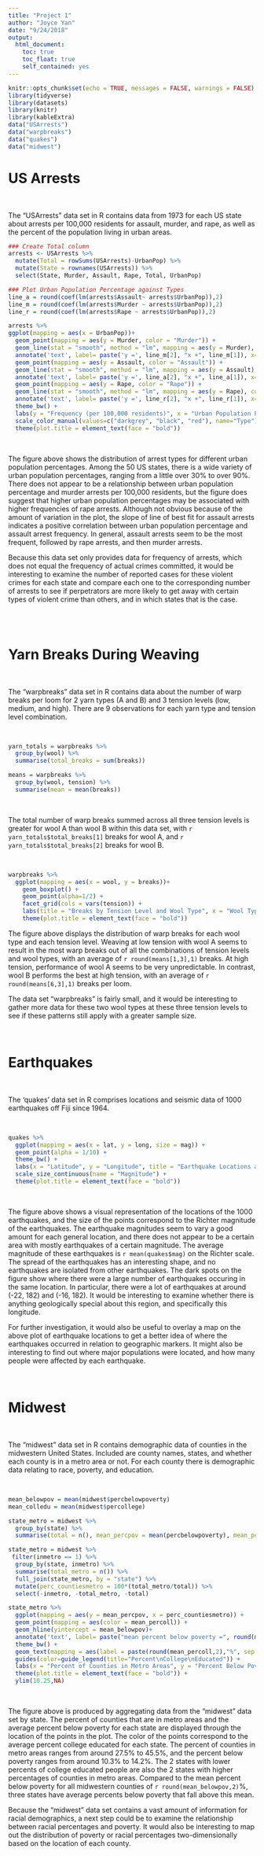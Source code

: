 ```yaml
---
title: "Project 1"
author: "Joyce Yan"
date: "9/24/2018"
output: 
  html_document:
    toc: true
    toc_float: true
    self_contained: yes
---
```


```r
knitr::opts_chunk$set(echo = TRUE, messages = FALSE, warnings = FALSE)
library(tidyverse)
library(datasets)
library(knitr)
library(kableExtra)
data("USArrests")
data("warpbreaks")
data("quakes")
data("midwest")
```

# US Arrests

<br>

The "USArrests" data set in R contains data from 1973 for each US state about arrests per 100,000 residents for assault, murder, and rape, as well as the percent of the population living in urban areas.


```r
### Create Total column
arrests <- USArrests %>%
  mutate(Total = rowSums(USArrests)-UrbanPop) %>%
  mutate(State = rownames(USArrests)) %>%
  select(State, Murder, Assault, Rape, Total, UrbanPop)

### Plot Urban Population Percentage against Types
line_a = round(coef(lm(arrests$Assault~ arrests$UrbanPop)),2)
line_m = round(coef(lm(arrests$Murder ~ arrests$UrbanPop)),2)
line_r = round(coef(lm(arrests$Rape ~ arrests$UrbanPop)),2)

arrests %>%
ggplot(mapping = aes(x = UrbanPop))+
  geom_point(mapping = aes(y = Murder, color = "Murder")) +
  geom_line(stat = "smooth", method = "lm", mapping = aes(y = Murder), color = "black", alpha = 1/2, se = FALSE, size = .5) +
  annotate('text', label= paste('y =', line_m[2], "x +", line_m[1]), x=35.5, y=-5, color='black', size = 2) +
  geom_point(mapping = aes(y = Assault, color = "Assault")) +
  geom_line(stat = "smooth", method = "lm", mapping = aes(y = Assault), color = "darkgrey", alpha = 1/2, se = FALSE) +
  annotate('text', label= paste('y =', line_a[2], "x +", line_a[1]), x=35.5, y=140, color='darkgrey', size = 2) +
  geom_point(mapping = aes(y = Rape, color = "Rape")) +
  geom_line(stat = "smooth", method = "lm", mapping = aes(y = Rape), color = "red", alpha = 1/2, se = FALSE) +
  annotate('text', label= paste('y =', line_r[2], "x +", line_r[1]), x=35.5, y=25, color='red', size = 2) +
  theme_bw() +
  labs(y = "Frequency (per 100,000 residents)", x = "Urban Population Percentage", title ="Arrest Types and Urban Population Percentage in US States") +
  scale_color_manual(values=c("darkgrey", "black", "red"), name="Type") +
  theme(plot.title = element_text(face = "bold"))
```

<br>

The figure above shows the distribution of arrest types for different urban population percentages.  Among the 50 US states, there is a wide variety of urban population percentages, ranging from a little over 30% to over 90%.  There does not appear to be a relationship between urban population percentage and murder arrests per 100,000 residents, but the figure does suggest that higher urban population percentages may be associated with higher frequencies of rape arrests. Although not obvious because of the amount of variation in the plot, the slope of line of best fit for assault arrests indicates a positive correlation between urban population percentage and assault arrest frequency. In general, assault arrests seem to be the most frequent, followed by rape arrests, and then murder arrests.

Because this data set only provides data for frequency of arrests, which does not equal the frequency of actual crimes committed, it would be interesting to examine the number of reported cases for these violent crimes for each state and compare each one to the corresponding number of arrests to see if perpetrators are more likely to get away with certain types of violent crime than others, and in which states that is the case.

<br><br>

# Yarn Breaks During Weaving

<br>

The "warpbreaks" data set in R contains data about the number of warp breaks per loom for 2 yarn types (A and B) and 3 tension levels (low, medium, and high).  There are 9 observations for each yarn type and tension level combination.

<br>

```r
yarn_totals = warpbreaks %>%
  group_by(wool) %>%
  summarise(total_breaks = sum(breaks))

means = warpbreaks %>%
  group_by(wool, tension) %>%
  summarise(mean = mean(breaks))
```
<br>

The total number of warp breaks summed across all three tension levels is greater for wool A than wool B within this data set, with `r yarn_totals$total_breaks[1]` breaks for wool A, and `r yarn_totals$total_breaks[2]` breaks for wool B.

<br>

```r
warpbreaks %>%
  ggplot(mapping = aes(x = wool, y = breaks))+
    geom_boxplot() +
    geom_point(alpha=1/2) +
    facet_grid(cols = vars(tension)) +
    labs(title = "Breaks by Tension Level and Wool Type", x = "Wool Type", y = "Number of Breaks") +
    theme(plot.title = element_text(face = "bold"))
```

The figure above displays the distribution of warp breaks for each wool type and each tension level.  Weaving at low tension with wool A seems to result in the most warp breaks out of all the combinations of tension levels and wool types, with an average of `r round(means[1,3],1)` breaks. At high tension, performance of wool A seems to be very unpredictable.  In contrast, wool B performs the best at high tension, with an average of `r round(means[6,3],1)` breaks per loom.

The data set "warpbreaks" is fairly small, and it would be interesting to gather more data for these two wool types at these three tension levels to see if these patterns still apply with a greater sample size.

<br>

# Earthquakes

<br>

The 'quakes' data set in R comprises locations and seismic data of 1000 earthquakes off Fiji since 1964.

<br>

```r
quakes %>%
  ggplot(mapping = aes(x = lat, y = long, size = mag)) +
  geom_point(alpha = 1/10) +
  theme_bw() +
  labs(x = "Latitude", y = "Longitude", title = "Earthquake Locations and Magnitude") + 
  scale_size_continuous(name = "Magnitude") +
  theme(plot.title = element_text(face = "bold"))
```

<br>

The figure above shows a visual representation of the locations of the 1000 earthquakes, and the size of the points correspond to the Richter magnitude of the earthquakes. The earthquake magnitudes seem to vary a good amount for each general location, and there does not appear to be a certain area with mostly earthquakes of a certain magnitude.  The average magnitude of these earthquakes is `r mean(quakes$mag)` on the Richter scale. The spread of the earthquakes has an interesting shape, and no earthquakes are isolated from other earthquakes. The dark spots on the figure show where there were a large number of earthquakes occuring in the same location.  In particular, there were a lot of earthquakes at around (-22, 182) and (-16, 182). It would be interesting to examine whether there is anything geologically special about this region, and specifically this longitude. 

For further investigation, it would also be useful to overlay a map on the above plot of earthquake locations to get a better idea of where the earthquakes occurred in relation to geographic markers.  It might also be interesting to find out where major populations were located, and how many people were affected by each earthquake.

<br>

# Midwest

<br>

The "midwest" data set in R contains demographic data of counties in the midwestern United States.  Included are county names, states, and whether each county is in a metro area or not.  For each county there is demographic data relating to race, poverty, and education.

<br>
```r
mean_belowpov = mean(midwest$percbelowpoverty)
mean_colledu = mean(midwest$percollege)

state_metro = midwest %>%
  group_by(state) %>%
  summarise(total = n(), mean_percpov = mean(percbelowpoverty), mean_percoll = mean(percollege))

state_metro = midwest %>%
 filter(inmetro == 1) %>%
  group_by(state, inmetro) %>%
  summarise(total_metro = n()) %>%
  full_join(state_metro, by = "state") %>%
  mutate(perc_countiesmetro = 100*(total_metro/total)) %>%
  select(-inmetro, -total_metro, -total)

state_metro %>%
  ggplot(mapping = aes(y = mean_percpov, x = perc_countiesmetro)) +
  geom_point(mapping = aes(color = mean_percoll)) +
  geom_hline(yintercept = mean_belowpov)+
  annotate('text', label= paste("mean percent below poverty =", round(mean_belowpov,2)), x=35.5, y=12.6, color='black', size = 2.5) +
  theme_bw() +
  geom_text(mapping = aes(label = paste(round(mean_percoll,2),"%", sep = "")), size = 2.5, vjust = 2, fontface = "bold") +
  guides(color=guide_legend(title="Percent\nCollege\nEducated")) +
  labs(x = "Percent of Counties in Metro Areas", y = "Percent Below Poverty", title = "Poverty and Metropolitan Percentages by State") +
  theme(plot.title = element_text(face = "bold")) +
  ylim(10.25,NA)
```
<br>

The figure above is produced by aggregating data from the "midwest" data set by state. The percent of counties that are in metro areas and the average percent below poverty for each state are displayed through the location of the points in the plot. The color of the points correspond to the average percent college educated for each state.  The percent of counties in metro areas ranges from around 27.5% to 45.5%, and the percent below poverty ranges from around 10.3% to 14.2%. The 2 states with lower percents of college educated people are also the 2 states with higher percentages of counties in metro areas.  Compared to the mean percent below poverty for all midwestern counties of `r round(mean_belowpov,2)`%, three states have average percents below poverty that fall above this mean.

Because the "midwest" data set contains a vast amount of information for racial demographics, a next step could be to examine the relationship between racial percentages and poverty.  It would also be interesting to map out the distribution of poverty or racial percentages two-dimensionally based on the location of each county.